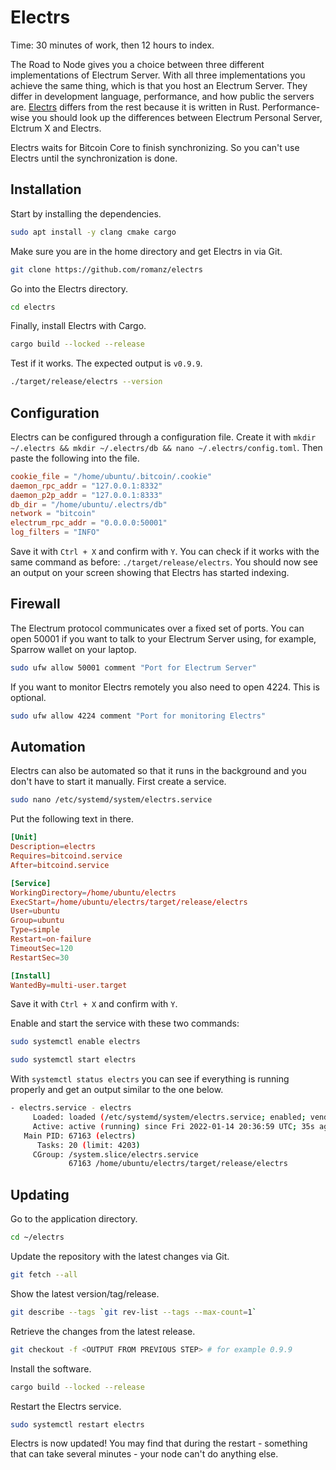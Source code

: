 
# Electrs

<Callout emoji="&#x2139;">
	Time: 30 minutes of work, then 12 hours to index.
</Callout>

The Road to Node gives you a choice between three different implementations of Electrum Server. With all three implementations you achieve the same thing, which is that you host an Electrum Server. They differ in development language, performance, and how public the servers are. [Electrs](https://github.com/romanz/electrs) differs from the rest because it is written in Rust. Performance-wise you should look up the differences between Electrum Personal Server, Elctrum X and Electrs.

Electrs waits for Bitcoin Core to finish synchronizing. So you can't use Electrs until the synchronization is done.

## Installation

Start by installing the dependencies.

```bash
sudo apt install -y clang cmake cargo
```

Make sure you are in the home directory and get Electrs in via Git.

```bash
git clone https://github.com/romanz/electrs
```

Go into the Electrs directory.

```bash
cd electrs
```

Finally, install Electrs with Cargo.

```bash
cargo build --locked --release
```

Test if it works. The expected output is `v0.9.9`.

```bash
./target/release/electrs --version
```

## Configuration

Electrs can be configured through a configuration file. Create it with `mkdir ~/.electrs && mkdir ~/.electrs/db && nano ~/.electrs/config.toml`. Then paste the following into the file.

```toml
cookie_file = "/home/ubuntu/.bitcoin/.cookie"
daemon_rpc_addr = "127.0.0.1:8332"
daemon_p2p_addr = "127.0.0.1:8333"
db_dir = "/home/ubuntu/.electrs/db"
network = "bitcoin"
electrum_rpc_addr = "0.0.0.0:50001"
log_filters = "INFO"
```

Save it with `Ctrl + X` and confirm with `Y`. You can check if it works with the same command as before: `./target/release/electrs`. You should now see an output on your screen showing that Electrs has started indexing.

## Firewall

The Electrum protocol communicates over a fixed set of ports. You can open 50001 if you want to talk to your Electrum Server using, for example, Sparrow wallet on your laptop.

```bash
sudo ufw allow 50001 comment "Port for Electrum Server"
```

If you want to monitor Electrs remotely you also need to open 4224. This is optional.

```bash
sudo ufw allow 4224 comment "Port for monitoring Electrs"
```

## Automation

Electrs can also be automated so that it runs in the background and you don't have to start it manually. First create a service.

```bash
sudo nano /etc/systemd/system/electrs.service
```

Put the following text in there.

```toml
[Unit]
Description=electrs
Requires=bitcoind.service
After=bitcoind.service

[Service]
WorkingDirectory=/home/ubuntu/electrs
ExecStart=/home/ubuntu/electrs/target/release/electrs
User=ubuntu
Group=ubuntu
Type=simple
Restart=on-failure
TimeoutSec=120
RestartSec=30

[Install]
WantedBy=multi-user.target
```

Save it with `Ctrl + X` and confirm with `Y`.

Enable and start the service with these two commands:

```bash
sudo systemctl enable electrs

sudo systemctl start electrs
```

With `systemctl status electrs` you can see if everything is running properly and get an output similar to the one below.

```bash
- electrs.service - electrs
     Loaded: loaded (/etc/systemd/system/electrs.service; enabled; vendor preset: enabled)
     Active: active (running) since Fri 2022-01-14 20:36:59 UTC; 35s ago
   Main PID: 67163 (electrs)
      Tasks: 20 (limit: 4203)
     CGroup: /system.slice/electrs.service
             67163 /home/ubuntu/electrs/target/release/electrs
```

## Updating

Go to the application directory.

```bash
cd ~/electrs
```

Update the repository with the latest changes via Git.

```bash
git fetch --all
```

Show the latest version/tag/release.

```bash
git describe --tags `git rev-list --tags --max-count=1`
```

Retrieve the changes from the latest release.

```bash
git checkout -f <OUTPUT FROM PREVIOUS STEP> # for example 0.9.9
```

Install the software.

```bash
cargo build --locked --release
```

Restart the Electrs service.

```bash
sudo systemctl restart electrs
```

Electrs is now updated! You may find that during the restart - something that can take several minutes - your node can't do anything else.
